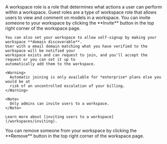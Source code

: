 <AccordionGroup>
  <Accordion title="What is a workspace role?">
    A workspace role is a role that determines what actions a user can perform within a workspace.
  </Accordion>
  <Accordion title="What are guest roles?">
    Guest roles are a type of workspace role that allows users to view and comment on models in a workspace.
  </Accordion>
  <Accordion title="How do I invite someone to my workspace?">
    You can invite someone to your workspace by clicking the **Invite** button in the top right corner of the workspace page.
  
    You can also set your workspace to allow self-signup by making your workspace **domain discoverable**.
    User with a email domain matching what you have verified to the workspace will be notified your 
    workspace exists and can request to join, and you'll accept the request or you can set it up to 
    automatically add them to the workspace.

    <Warning>
      Automatic joining is only available for *enterprise* plans else you would be at 
      risk of an uncontrolled escalation of your billing.
    </Warning>

    <Note>
      Only admins can invite users to a workspace.
    </Note>

    Learn more about [inviting users to a workspace](/workspaces/inviting).
  </Accordion>
  <Accordion title="How do I remove someone from my workspace?">
    You can remove someone from your workspace by clicking the **Remove** button in the top right corner of the workspace page.
  </Accordion>
</AccordionGroup>

